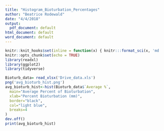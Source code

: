 ```yaml
---
title: "Histogram_Bioturbation_Percentages"
author: "Beatrice Rodewald"
date: "4/4/2018"
output: 
  pdf_document: default
html_document: default
word_document: default
---
```


```r
knitr::knit_hooks$set(inline = function(x) { knitr:::format_sci(x, 'md')})
knitr::opts_chunk$set(echo = TRUE)
library(readxl)
library(ggplot2)
library(tidyverse)
```

```r
Bioturb_data= read_xlsx('Drive_data.xls')
png('avg_bioturb_hist.png')
avg_bioturb_hist<-hist(Bioturb_data$`Average %`,
  main="Average Percent of Bioturbation",
  xlab="Percent Bioturbation (mm)",
  border="black",
  col="light blue",
  breaks=4
)
dev.off()
print(avg_bioturb_hist)

```